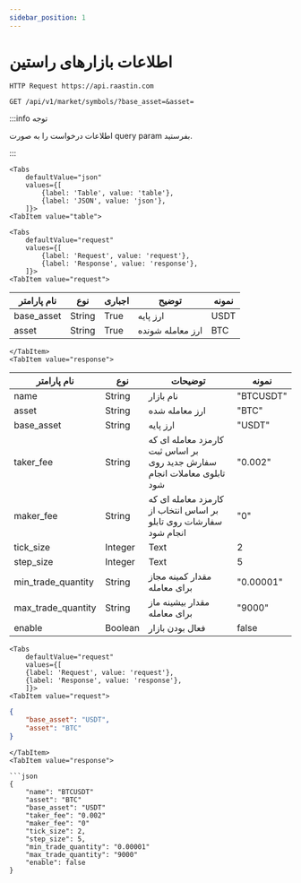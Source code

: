 ```yaml
---
sidebar_position: 1
---
```



# اطلاعات بازارهای راستین

<div style={{direction: 'ltr'}}>

    HTTP Request https://api.raastin.com

</div>

<div style={{textAlign: 'left'}}>

    GET /api/v1/market/symbols/?base_asset=&asset=

</div>

:::info توجه

اطلاعات  درخواست را به صورت query param بفرستید.

:::

```mdx-code-block
<Tabs
    defaultValue="json"
    values={[
        {label: 'Table', value: 'table'},
        {label: 'JSON', value: 'json'},
    ]}>
<TabItem value="table">
```


```mdx-code-block
<Tabs
    defaultValue="request"
    values={[
        {label: 'Request', value: 'request'},
        {label: 'Response', value: 'response'},
    ]}>
<TabItem value="request">
```


| نام پارامتر | نوع    | اجباری | توضیح            | نمونه |
|-------------|--------|--------|------------------|-------|
| base_asset  | String | True   | ارز پایه         | USDT  |
| asset       | String | True   | ارز معامله شونده | BTC   |


```mdx-code-block
</TabItem>
<TabItem value="response">
```
| نام پارامتر        | نوع     | توضیحات                                                                 | نمونه     |
|--------------------|---------|-------------------------------------------------------------------------|-----------|
| name               | String  | نام بازار                                                               | "BTCUSDT" |
| asset              | String  | ارز معامله شده                                                          | "BTC"     |
| base_asset         | String  | ارز پایه                                                                | "USDT"    |
| taker_fee          | String  | کارمزد معامله ای که بر اساس ثبت سفارش جدید روی تابلوی معاملات انجام شود | "0.002"   |
| maker_fee          | String  | کارمزد معامله ای که بر اساس انتخاب از سفارشات روی تابلو انجام شود       | "0"       |
| tick_size          | Integer | Text                                                                    | 2         |
| step_size          | Integer | Text                                                                    | 5         |
| min_trade_quantity | String  | مقدار کمینه مجاز برای معامله                                            | "0.00001" |
| max_trade_quantity | String  | مقدار بیشینه ماز برای معامله                                            | "9000"    |
| enable             | Boolean | فعال بودن بازار                                                         | false     |


</TabItem>

</Tabs>

</TabItem>

<TabItem value="json">


```mdx-code-block
<Tabs
    defaultValue="request"
    values={[
    {label: 'Request', value: 'request'},
    {label: 'Response', value: 'response'},
    ]}>
<TabItem value="request">
```

```json
{
    "base_asset": "USDT",
    "asset": "BTC"
}
```


```mdx-code-block
</TabItem>
<TabItem value="response">

```json
{
    "name": "BTCUSDT"
    "asset": "BTC"
    "base_asset": "USDT"
    "taker_fee": "0.002"
    "maker_fee": "0"
    "tick_size": 2,
    "step_size": 5,
    "min_trade_quantity": "0.00001"
    "max_trade_quantity": "9000"
    "enable": false
}

```

</TabItem>

</Tabs>

</TabItem>
</Tabs>


